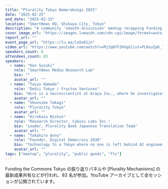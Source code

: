 ```yaml
---
title: "Plurality Tokyo Namerakaigi 2025"
date: "2025-02-25"
end_date: "2025-02-25"
location: "SmartNews HQ, Shibuya City, Tokyo"
description: "A community 'smooth-discussion' meetup recapping Funding the Commons Tokyo 2024 and previewing the Plurality Mechanisms PMF report, with lightning talks and open Q&A."
cover_image_url: "https://images.lumacdn.com/cdn-cgi/image/format=auto,fit=cover,dpr=1,background=white,quality=75,width=400,height=400/event-covers/ux/773e4025-fbb1-4731-920e-3debe136fa95"
report_url: ""
event_page_url: "https://lu.ma/la5o61jn"
video_url: "https://www.youtube.com/watch?v=MjZqH7FZ4Vg&list=PLHsuZp6_Tsv9RZnyar7J7F8dpbHDwX5Uf"
speakers_count: 8
attendees_count: 83
speakers:
  - name: "Ken Suzuki"
    role: "SmartNews Media Research Lab"
    bio: ""
    avatar_url: ""
  - name: "Taiyo Hamada"
    role: "DeSci Tokyo / Fracton Ventures"
    bio: "Hiro is a neuroscientist at Araya Inc., where he investigates the mechanisms of human exploratory behaviors and curiosity. He earned his Ph.D. in 2019 from the Okinawa Institute of Science and Technology, focusing on the neuromodulatory control of brain-wide dynamics. Since 2022, Hiro has expanded his research to study human wellbeing as a Project Investigator for the Moonshot Project, an initiative of the Cabinet Office. As his another scientific pursuit, Hiro is the founder and committee chair of DeSci Tokyo. He is passionate about developing decentralized research infrastructure that facilitates engagement among diverse stakeholders in the scientific community."
    avatar_url: ""
  - name: "Shunsuke Takagi"
    role: "Plurality Tokyo"
    avatar_url: ""
  - name: "Hirokazu Nishio"
    role: "Research Director, Cybozu Labs Inc."
    bio: "Leader, Plurality Book Japanese Translation Team"
    avatar_url: ""
  - name: "Takahiro Anno"
    role: "Founder, Digital Democracy 2030"
    bio: "Technology to a Tokyo where no one is left behind AI engineer. Entrepreneur, science fiction writer, 33 years old, lives with wife. Kaisei → University of Tokyo Faculty of Engineering/Matsuo Lab → Foreign consultancy firm BCG → Started two start-ups → Science fiction author/author 'サーキットスイッチャー', etc → Running for Governor of Tokyo 2024"
    avatar_url: ""
tags: ["meetup", "plurality", "public goods", "ftc"]
---
```


Funding the Commons Tokyo の振り返りパネルや [Plurality Mechanisms] の最新成果共有などが行われ、83 名が参加。YouTube アーカイブとして全セッションが公開されています。
